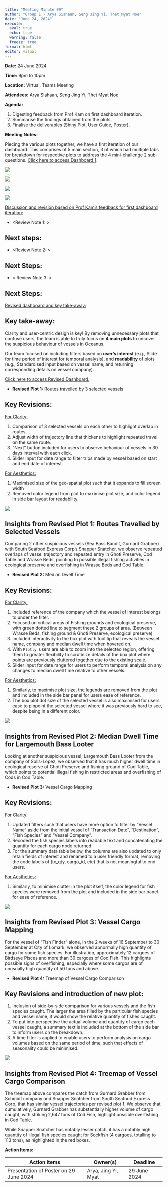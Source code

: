 ```yaml
---
title: "Meeting Minute #9"
author: "Group 1 - Arya Siahaan, Seng Jing Yi, Thet Myat Noe"
date: "June 24, 2024"
execute: 
  eval: true
  echo: true
  warning: false
  freeze: true
format: html
editor: visual
---
```


**Date:** 24 June 2024

**Time:** 9pm to 10pm

**Location:** Virtual, Teams Meeting

**Attendees:** Arya Siahaan, Seng Jing Yi, Thet Myat Noe

**Agenda:**

1.  Digesting feedback from Prof Kam on first dashboard iteration.
2.  Summarise the findings obtained from the plots.
3.  Finalise the deliverables (Shiny Plot, User Guide, Poster).

**Meeting Notes:**

Piecing the various plots together, we have a first iteration of our dashboard. This comprises of 5 main section, 3 of which had multiple tabs for breakdown for respective plots to address the 4 mini-challenge 2 sub-questions. [Click here to access Dashboard 1](https://seng-jingyi.shinyapps.io/VAST2024-MC2-Dashboard1/).

![](images/Dashboard_1_page_13.jpg)

![](images/Dashboard_1_page_2.jpg)

![](images/Dashboard_1_page_4.jpg)

![](images/Dashboard_1_page_5.jpg)

[Discussion and revision based on Prof Kam's feedback for first dashboard iteration:]{.underline}

-   \<Review Note 1: \>

::: callout-note
## Next steps:
:::

-   \<Review Note 2: \>

::: callout-note
## Next Steps: 
:::

-   \< Review Note 3: \>

::: callout-note
## Next Steps:
:::

[Revised dashboard and key take-away:]{.underline}

::: callout-warning
## Key take-away: 

Clarity and user-centric design is key! By removing unnecessary plots that confuse users, the team is able to truly focus on **4 main plots** to uncover the suspicious behaviour of vessels in Oceanus.

Our team focused on including filters based on **user's interest** (e.g., Slide for time period of interest for temporal analysis), and **readability** of plots (e.g., Standardised input based on vessel name, and returning corresponding details on vessel company).
:::

[Click here to access Revised Dashboard.](https://2jeg79-myat0noe-thet.shinyapps.io/Dashboard2/)

-   **Revised Plot 1:** Routes travelled by 3 selected vessels

::: callout-tip
## Key Revisions:

[For Clarity:]{.underline}

1.  Comparison of 3 selected vessels on each other to highlight overlap in routes.
2.  Adjust width of trajectory line that thickens to highlight repeated travel on the same route.
3.  "Next" button included for users to observe behaviour of vessels in 30 days interval with each click.
4.  Slider input for date range to filter trips made by vessel based on start and end date of interest.

[For Aesthetics:]{.underline}

1.  Maximised size of the geo-spatial plot such that it expands to fill screen width
2.  Removed color legend from plot to maximise plot size, and color legend in side bar layout for readability.
:::

![](images/clipboard-902981229.png)

::: callout-important
## Insights from Revised Plot 1: Routes Travelled by Selected Vessels

Comparing 2 other suspicious vessels (Sea Bass Bandit, Gurnard Grabber) with South Seafood Express Corp's Snapper Snatcher, we observe repeated overlaps of vessel trajectory and repeated entry in Ghoti Preserve, Cod Table and Wrasse Beds, pointing to possible illegal fishing activities in ecological preserve and overfishing in Wrasse Beds and Cod Table.
:::

-   **Revised Plot 2:** Median Dwell Time

::: callout-tip
## Key Revisions:

[For Clarity:]{.underline}

1.  Included reference of the company which the vessel of interest belongs to under the filter.
2.  Focused on critical areas of Fishing grounds and ecological preserve, with green dotted line to segment these 2 groups of area. (Between Wrasse Beds, fishing ground & Ghoti Preserve, ecological preserve)
3.  Included interactivity to the box plot with tool tip that reveals the vessel name, company and median dwell time when hovered on.
4.  With `Plotly`, users are able to zoom into the selected region, offering them to greater flexibility to scrutinize details of the box plot where points are previously cluttered together due to the existing scale.
5.  Slider input for date range for users to perform temporal analysis on any changes to median dwell time relative to other vessels.

[For Aesthetics:]{.underline}

1.  Similarly, to maximise plot size, the legends are removed from the plot and included in the side bar panel for users ease of reference.
2.  The box plot dot size of the selected vessel is also maximised for users ease to pinpoint the selected vessel where it was previously hard to see, despite being in a different color.
:::

![](images/clipboard-735936340.png)

::: callout-important
## Insights from Revised Plot 2: Median Dwell Time for Largemouth Bass Looter

Looking at another suspicious vessel, Largemouth Bass Looter from the company of Solis-Lopez, we observed that it has much higher dwell time in ecological reserve of Ghoti Preserve and fishing ground of Cod Table, which points to potential illegal fishing in restricted areas and overfishing of Cods in Cod Table.
:::

-   **Revised Plot 3:** Vessel Cargo Mapping

::: callout-tip
## Key Revisions:

[For Clarity:]{.underline}

1.  Updated filters such that users have more option to filter by "Vessel Name" aside from the initial vessel of "Transaction Date", "Destination", "Fish Species" and "Vessel Company".
2.  Recoded the fish species labels into readable text and concatenating the quantity for each cargo node returned.
3.  For the summary data table below, the columns are also updated to only retain fields of interest and renamed to a user friendly format, removing the code labels of (tx_qty, cargo_id, etc) that is not meaningful to end users.

[For Aesthetics:]{.underline}

1.  Similarly, to minimise clutter in the plot itself, the color legend for fish species were removed from the plot and included in the side bar panel for ease of reference.
:::

![](images/clipboard-954228668.png)

::: callout-important
## Insights from Revised Plot 3: Vessel Cargo Mapping

For the vessel of "Fish Finder" alone, in the 2 weeks of 16 September to 30 September at City of Lomark, we observed abnormally high quantity of cargo for some fish species. For illustration, approximately 12 cargoes of Birdseye Pisces and more than 30 cargoes of Cod Fish. This highlights possible signs of overfishing, especially where some cargos are of unusually high quantity of 50 tons and above.
:::

-   **Revised Plot 4:** Treemap of Vessel Cargo Comparison

::: callout-tip
## Key Revisions and introduction of new plot: 

1.  Inclusion of side-by-side comparison for various vessels and the fish species caught. The larger the area filled by the particular fish species and vessel name, it would show the relative quantity of fishes caught.
2.  To put into perspective the actual volume and quantity of cargo each vessel caught, a summary text is included at the bottom of the side bar to inform users on the breakdown.
3.  A time filter is applied to enable users to perform analysis on cargo volumes based on the same period of time, such that effects of seasonality could be minimised.
:::

![](images/Dashboard 2 plot treemap-01.jpg)

::: callout-important
## Insights from Revised Plot 4: Treemap of Vessel Cargo Comparison

The treemap above compares the catch from Gurnard Grabber from Schmidt company and Snapper Snatcher from South Seafood Express Corp, that has similar vessel trajectories per revised plot 1. We observe that cumulatively, Gurnard Grabber has substantially higher volume of cargo caught, with striking 2,647 tons of Cod Fish, highlight possible overfishing in Cod Table.

While Snapper Snatcher has notably lesser catch, it has a notably high quantity of illegal fish species caught for Sockfish (4 cargoes, totalling to 113 tons), as highlighted in the red boxes.
:::

**Action Items:**

| Action items                           | Owner(s)            | Deadline     |
|------------------------------------|-------------------|-----------------|
| Presentation of Poster on 29 June 2024 | Arya, Jing Yi, Myat | 29 June 2024 |
